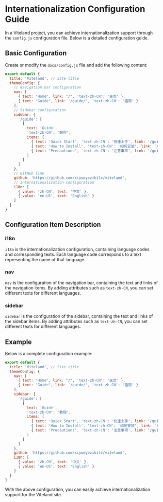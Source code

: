 # Internationalization Configuration Guide

In a Viteland project, you can achieve internationalization support through the `config.js` configuration file. Below is a detailed configuration guide.

## Basic Configuration

Create or modify the `docs/config.js` file and add the following content:

```js
export default {
  title: 'Viteland', // Site title
  themeConfig: {
    // Navigation bar configuration
    nav: [
      { text: "Home", link: "/", 'text-zh-CN': '主页' },
      { text: "Guide", link: '/guide/', 'text-zh-CN': '指南' }
    ],
    // Sidebar configuration
    sidebar: {
      '/guide': [
        {
          text: 'Guide',
          'text-zh-CN': '教程',
          items: [
            { text: 'Quick Start', 'text-zh-CN': '快速上手', link: '/guide/start' },
            { text: 'How to Install', 'text-zh-CN': '如何安装', link: '/guide/install' },
            { text: 'Precautions', 'text-zh-CN': '注意事项', link: '/guide/attention' }
          ]
        }
      ]
    },
    // GitHub link
    github: 'https://github.com/xiyueyezibile/viteland',
    // Internationalization configuration
    i18n: [
      { value: 'zh-CN', text: '中文' },
      { value: 'en-US', text: 'English' }
    ]
  }
}
```

## Configuration Item Description

### i18n

`i18n` is the internationalization configuration, containing language codes and corresponding texts. Each language code corresponds to a text representing the name of that language.

### nav

`nav` is the configuration of the navigation bar, containing the text and links of the navigation items. By adding attributes such as `text-zh-CN`, you can set different texts for different languages.

### sidebar

`sidebar` is the configuration of the sidebar, containing the text and links of the sidebar items. By adding attributes such as `text-zh-CN`, you can set different texts for different languages.

## Example

Below is a complete configuration example:

```js
export default {
  title: 'Viteland', // Site title
  themeConfig: {
    nav: [
      { text: "Home", link: "/", 'text-zh-CN': '主页' },
      { text: "Guide", link: '/guide/', 'text-zh-CN': '指南' }
    ],
    sidebar: {
      '/guide': [
        {
          text: 'Guide',
          'text-zh-CN': '教程',
          items: [
            { text: 'Quick Start', 'text-zh-CN': '快速上手', link: '/guide/start' },
            { text: 'How to Install', 'text-zh-CN': '如何安装', link: '/guide/install' },
            { text: 'Precautions', 'text-zh-CN': '注意事项', link: '/guide/attention' }
          ]
        }
      ]
    },
    github: 'https://github.com/xiyueyezibile/viteland',
    i18n: [
      { value: 'zh-CN', text: '中文' },
      { value: 'en-US', text: 'English' }
    ]
  }
}
```

With the above configuration, you can easily achieve internationalization support for the Viteland site.
